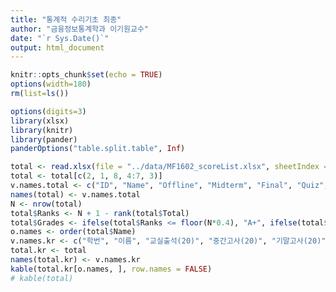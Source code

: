 ```yaml
---
title: "통계적 수리기초 최종"
author: "금융정보통계학과 이기원교수"
date: "`r Sys.Date()`"
output: html_document
---
```


```r
knitr::opts_chunk$set(echo = TRUE)
options(width=180)
rm(list=ls())
```

```r
options(digits=3)
library(xlsx)
library(knitr)
library(pander)
panderOptions("table.split.table", Inf)
```


<!--### Total Scores-->

```r
total <- read.xlsx(file = "../data/MF1602_scoreList.xlsx", sheetIndex = 1, rowIndex = 3:33, colIndex = 2:9, colClasses = c(rep("character", 2), rep("numeric", 5)), header = TRUE)
total <- total[c(2, 1, 8, 4:7, 3)]
v.names.total <- c("ID", "Name", "Offline", "Midterm", "Final", "Quiz", "Assignment", "Total")
names(total) <- v.names.total
N <- nrow(total)
total$Ranks <- N + 1 - rank(total$Total)
total$Grades <- ifelse(total$Ranks <= floor(N*0.4), "A+", ifelse(total$Ranks <= floor(N*0.7), "B+", "C+"))
o.names <- order(total$Name)
v.names.kr <- c("학번", "이름", "교실출석(20)", "중간고사(20)", "기말고사(20)", "퀴즈(20)", "과제(20)", "총점(100)", "순위(30명중)", "학점")
total.kr <- total
names(total.kr) <- v.names.kr
kable(total.kr[o.names, ], row.names = FALSE)
# kable(total)
```

<!--
<P style = "page-break-before:always">

```r
v.names.kr <- c("학번", "이름", "교실출석(20)", "중간고사(20)", "기말고사(20)", "퀴즈(20)", "과제(20)", "총점(100)", "순위(30명중)", "학점")
total.kr <- total
names(total.kr) <- v.names.kr
my.grade <- function(name){
  kable(total.kr[total$Name %in% name, -1], row.names = FALSE)
}
my.grade(c("강민수", "이재훈", "문제철"))
# my.grade("김성현")
```
-->

<!--### Save Data

```r
save.image(file = "../R/final_data.rda")
```

-->
               